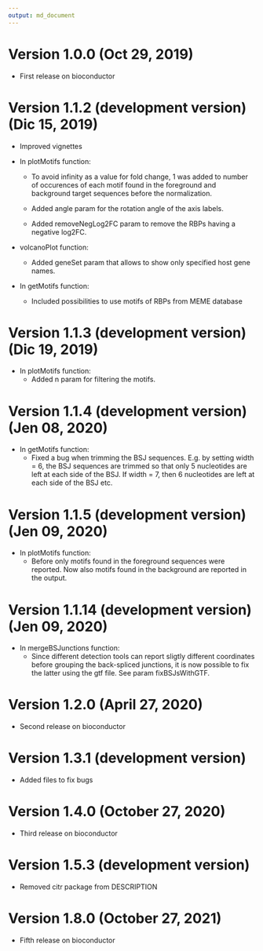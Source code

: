 ```yaml
---
output: md_document
---
```


# Version 1.0.0 (Oct 29, 2019)

*   First release on bioconductor

# Version 1.1.2 (development version) (Dic 15, 2019)

*   Improved vignettes

*   In plotMotifs function:

    +  To avoid infinity as a value for fold change, 1 was added to number of occurences
of each motif found in the foreground and background target sequences before 
the normalization.

    + Added angle param for the rotation angle of the axis labels.
    + Added removeNegLog2FC param to remove the RBPs having a negative log2FC.


*   volcanoPlot function:

    +   Added geneSet param that allows to show only specified host gene names.


*   In getMotifs function:

    +   Included possibilities to use motifs of RBPs from MEME database

# Version 1.1.3 (development version) (Dic 19, 2019)

*   In plotMotifs function:
    + Added n param for filtering the motifs.


# Version 1.1.4 (development version) (Jen 08, 2020)

*   In getMotifs function:
    + Fixed a bug when trimming the BSJ sequences. E.g. by setting width = 6,
    the BSJ sequences are trimmed so that only 5 nucleotides are left at each 
    side of the BSJ. If width = 7, then 6 nucleotides are left at each side of
    the BSJ etc.
    
# Version 1.1.5 (development version) (Jen 09, 2020)

*   In plotMotifs function:
    + Before only motifs found in the foreground sequences were reported. Now also
     motifs found in the background are reported in the output.


# Version 1.1.14 (development version) (Jen 09, 2020)

*   In mergeBSJunctions function:
    + Since different detection tools can report sligtly different coordinates
    before grouping the back-spliced junctions, it is now possible to fix the 
    latter using the gtf file. See param fixBSJsWithGTF.
    
# Version 1.2.0 (April 27, 2020)

*   Second release on bioconductor    

# Version 1.3.1 (development version)

*   Added files to fix bugs


# Version 1.4.0 (October 27, 2020)

*   Third release on bioconductor


# Version 1.5.3 (development version)

*   Removed citr package from DESCRIPTION


# Version 1.8.0 (October 27, 2021)

*   Fifth release on bioconductor
